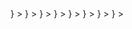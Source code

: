<CardGroup cols={4}>
  <Card
    title="dbt-snowflake"
    icon={
      <svg
        width="31"
        height="30"
        viewBox="0 0 41 40"
        fill="none"
        xmlns="http://www.w3.org/2000/svg"
      >
        <path
          d="M35.0881 30.4853L26.6236 25.6075C25.4345 24.9246 23.9138 25.3308 23.2256 26.517C22.9589 26.9842 22.8544 27.4983 22.9049 27.9979V37.5306C22.9049 38.8929 24.0147 40 25.384 40C26.7498 40 27.8596 38.8929 27.8596 37.5306V32.0489L32.6018 34.7808C33.7909 35.4673 35.3152 35.0576 35.9998 33.8714C36.6881 32.6852 36.2809 31.1683 35.0881 30.4853Z"
          fill="#29B5E8"
        />
        <path
          d="M14.0367 20.0327C14.0511 19.152 13.5863 18.3324 12.8224 17.8903L4.35785 13.0161C3.9903 12.8041 3.5687 12.6926 3.14709 12.6926C2.27866 12.6926 1.47149 13.1563 1.03907 13.904C0.368829 15.0614 0.768813 16.546 1.92912 17.2145L6.8082 20.0219L1.92912 22.8328C1.36699 23.1563 0.963399 23.6775 0.797641 24.3029C0.628278 24.9284 0.714761 25.5826 1.03907 26.1433C1.47149 26.891 2.27866 27.3547 3.14349 27.3547C3.5687 27.3547 3.9903 27.2433 4.35785 27.0312L12.8224 22.157C13.5791 21.7185 14.0439 20.9061 14.0367 20.0327Z"
          fill="#29B5E8"
        />
        <path
          d="M6.27677 9.56144L14.7413 14.4356C15.7286 15.0072 16.9466 14.8202 17.7249 14.0618C18.2186 13.6089 18.5249 12.9619 18.5249 12.243V2.47303C18.5249 1.10711 17.415 0 16.0493 0C14.68 0 13.5702 1.10711 13.5702 2.47303V8.03377L8.76315 5.26598C7.57401 4.57943 6.05335 4.98561 5.3651 6.1718C4.67684 7.358 5.08763 8.87489 6.27677 9.56144Z"
          fill="#29B5E8"
        />
        <path
          d="M25.3114 20.428C25.3114 20.6149 25.2033 20.8737 25.07 21.0103L21.7151 24.3568C21.5818 24.4898 21.3188 24.5976 21.1314 24.5976H20.2774C20.09 24.5976 19.8269 24.4898 19.6936 24.3568L16.3352 21.0103C16.2019 20.8737 16.0938 20.6149 16.0938 20.428V19.5761C16.0938 19.3856 16.2019 19.1268 16.3352 18.9938L19.6936 15.6437C19.8269 15.5107 20.09 15.4028 20.2774 15.4028H21.1314C21.3188 15.4028 21.5818 15.5107 21.7151 15.6437L25.07 18.9938C25.2033 19.1268 25.3114 19.3856 25.3114 19.5761V20.428ZM22.3169 20.0182V19.9823C22.3169 19.8457 22.2376 19.6552 22.1403 19.5545L21.1494 18.5696C21.0521 18.469 20.8611 18.3899 20.7206 18.3899H20.6846C20.5476 18.3899 20.3566 18.469 20.2557 18.5696L19.2684 19.5545C19.1711 19.6516 19.0918 19.8421 19.0918 19.9823V20.0182C19.0918 20.1584 19.1711 20.3489 19.2684 20.446L20.2557 21.4344C20.3566 21.5315 20.5476 21.6106 20.6846 21.6106H20.7206C20.8611 21.6106 21.0521 21.5315 21.1494 21.4344L22.1403 20.446C22.2376 20.3489 22.3169 20.1584 22.3169 20.0182Z"
          fill="#29B5E8"
        />
        <path
          d="M26.6226 14.4356L35.0872 9.56144C36.2763 8.87848 36.6871 7.358 35.9988 6.1718C35.3106 4.98561 33.7899 4.57943 32.6008 5.26598L27.8586 7.99782V2.47303C27.8586 1.10711 26.7488 0 25.3831 0C24.0137 0 22.9039 1.10711 22.9039 2.47303V12.0489C22.857 12.5449 22.9543 13.0625 23.2246 13.5298C23.9128 14.716 25.4335 15.1222 26.6226 14.4356Z"
          fill="#29B5E8"
        />
        <path
          d="M16.4395 25.3199C15.8773 25.212 15.2756 25.3019 14.7423 25.6074L6.27775 30.4852C5.08861 31.1682 4.67781 32.6851 5.36607 33.8713C6.05433 35.061 7.57499 35.4672 8.76413 34.7807L13.5711 32.0129V37.5305C13.5711 38.8928 14.681 39.9999 16.0503 39.9999C17.416 39.9999 18.5259 38.8928 18.5259 37.5305V27.7606C18.5259 26.5276 17.6214 25.5068 16.4395 25.3199Z"
          fill="#29B5E8"
        />
        <path
          d="M40.3786 13.8748C39.6939 12.685 38.1696 12.2788 36.9805 12.9654L28.516 17.8396C27.7052 18.3069 27.2584 19.1624 27.2728 20.0322C27.2656 20.8985 27.7124 21.7432 28.516 22.2033L36.9805 27.0811C38.1696 27.7641 39.6903 27.3579 40.3786 26.1717C41.0668 24.9855 40.656 23.4686 39.4669 22.782L34.6743 20.0215L39.4669 17.2609C40.6596 16.5779 41.0668 15.061 40.3786 13.8748Z"
          fill="#29B5E8"
        />
      </svg>
    }
  ></Card>
  <Card
    title="dbt-bigquery"
    icon={
      <svg
        width="36"
        height="30"
        viewBox="0 0 46 40"
        fill="none"
        xmlns="http://www.w3.org/2000/svg"
      >
        <path
          d="M9.82322 37.9816L0.607276 22.0186C0.252946 21.4048 0.0664062 20.7087 0.0664062 20C0.0664062 19.2913 0.252946 18.5952 0.607276 17.9814L9.82322 2.01873C10.1776 1.40492 10.6873 0.895218 11.3011 0.540855C11.915 0.186492 12.6112 -4.3618e-05 13.32 7.65039e-09H31.7519C32.4606 1.80116e-05 33.1568 0.186583 33.7706 0.540943C34.3843 0.895303 34.894 1.40497 35.2483 2.01873L44.4643 17.9814C44.8187 18.5952 45.0053 19.2914 45.0053 20.0002C45.0053 20.7089 44.8187 21.4051 44.4643 22.0189L35.2483 37.9816C34.8939 38.5953 34.3843 39.1049 33.7705 39.4592C33.1568 39.8135 32.4606 40 31.7519 40H13.32C12.6112 40.0001 11.9149 39.8136 11.3011 39.4592C10.6873 39.1048 10.1776 38.5955 9.82322 37.9816Z"
          fill="url(#paint0_linear_118_3915)"
        />
        <path
          opacity="0.07"
          d="M41.3929 27.3393L28.3757 14.3389L22.5389 12.777L17.2962 14.7255L15.2715 20.0005L16.8995 25.8738L31.2721 39.9922H32.4202C33.4528 39.9922 34.407 39.4413 34.9232 38.547L41.3929 27.3393Z"
          fill="black"
        />
        <path
          d="M22.536 11.8566C18.0386 11.8566 14.3926 15.5026 14.3926 20.0003C14.3926 24.4977 18.0386 28.1437 22.536 28.1437C27.0333 28.1437 30.679 24.4977 30.679 20.0003C30.679 15.5026 27.033 11.8566 22.536 11.8566ZM22.536 26.179C19.1234 26.179 16.3569 23.4125 16.3569 20C16.3569 16.5874 19.1234 13.8212 22.536 13.8212C25.9485 13.8212 28.715 16.5878 28.715 20.0003C28.715 23.4128 25.9485 26.179 22.536 26.179Z"
          fill="white"
        />
        <path
          d="M18.6719 19.686V22.2173C19.0464 22.8603 19.5748 23.4002 20.2096 23.7884V19.686H18.6719ZM21.721 17.5521V24.367C21.9826 24.4151 22.2501 24.4442 22.525 24.4442C22.7757 24.4442 23.02 24.4179 23.2598 24.3779V17.5521H21.721ZM24.9127 20.7379V23.7438C25.5577 23.3337 26.0872 22.7658 26.4512 22.0937V20.7382L24.9127 20.7379ZM28.3972 25.0165L27.5536 25.8609C27.4821 25.9325 27.442 26.0295 27.442 26.1307C27.442 26.2318 27.4821 26.3289 27.5536 26.4005L30.7537 29.5996C30.8253 29.671 30.9224 29.7111 31.0235 29.7111C31.1247 29.7111 31.2217 29.671 31.2933 29.5996L32.137 28.7563C32.208 28.6845 32.2478 28.5876 32.2478 28.4866C32.2478 28.3857 32.208 28.2888 32.137 28.217L28.9365 25.0165C28.8648 24.9453 28.7679 24.9054 28.6669 24.9054C28.5659 24.9054 28.4689 24.9453 28.3972 25.0165Z"
          fill="white"
        />
        <defs>
          <linearGradient
            id="paint0_linear_118_3915"
            x1="22.536"
            y1="0.000351091"
            x2="22.536"
            y2="39.9379"
            gradientUnits="userSpaceOnUse"
          >
            <stop stop-color="#4387FD" />
            <stop offset="1" stop-color="#4683EA" />
          </linearGradient>
        </defs>
      </svg>
    }
  ></Card>
  <Card
    title="dbt-redshift"
    icon={
      <svg
        width="29"
        height="31"
        viewBox="0 0 38 40"
        fill="none"
        xmlns="http://www.w3.org/2000/svg"
      >
        <path d="M22.8322 0H14.9688V39.9759H22.8322V0Z" fill="#2869AC" />
        <path
          d="M28.5876 2.8782L22.8125 0.0125732V40.0001L28.5876 37.0585V2.8782Z"
          fill="#498BC6"
        />
        <path
          d="M9.19366 2.8782L14.9688 0.0125732V40.0001L9.19366 37.0585V2.8782Z"
          fill="#1E528B"
        />
        <path
          d="M3.6084 5.67542L9.19246 7.06682V32.852L3.6084 34.2738V5.67542Z"
          fill="#498BC6"
        />
        <path
          d="M34.1699 5.67542L28.5859 7.06682V32.852L34.1699 34.2738V5.67542Z"
          fill="#1E528B"
        />
        <path
          d="M3.6084 5.67542L0.712672 7.15826V32.7412L3.6084 34.2738V5.67542Z"
          fill="#1E528B"
        />
        <path
          d="M34.1699 5.67542L37.0656 7.15826V32.7412L34.1699 34.2738V5.67542Z"
          fill="#498BC6"
        />
      </svg>
    }
  ></Card>
  <Card
    title="dbt-databricks"
    icon={
      <svg
        width="30"
        height="32"
        viewBox="0 0 37 40"
        fill="none"
        xmlns="http://www.w3.org/2000/svg"
      >
        <path
          d="M34.8437 16.4674L18.3648 25.8136L0.83533 15.8554L0.00585938 16.3004V23.5327L18.3648 33.9918L34.8437 24.6454V28.484L18.3648 37.8304L0.83533 27.8721L0.00585938 28.3172V29.5411L18.3648 40L36.7792 29.5411V22.3088L35.9497 21.8637L18.3648 31.822L1.94124 22.4756V18.6926L18.3648 27.9834L36.7792 17.5244V10.4034L35.8391 9.90266L18.3648 19.8053L2.82597 10.9597L18.3648 2.16968L31.194 9.40197L32.3553 8.79V7.89987L18.3648 0L0.00585938 10.4034V11.516L18.3648 21.975L34.8437 12.6287V16.4674Z"
          fill="#FF3621"
        />
      </svg>
    }
  ></Card>
  <Card
    title="dbt-postgres"
    icon={
      <svg
        width="32"
        height="34"
        viewBox="0 0 42 44"
        fill="none"
        xmlns="http://www.w3.org/2000/svg"
      >
        <path
          d="M31.512 31.9089C31.7888 29.6033 31.7058 29.2651 33.4232 29.6386L33.8592 29.6769C35.1797 29.737 36.9071 29.4645 37.922 28.993C40.1066 27.9794 41.4021 26.2869 39.2479 26.7316C34.3342 27.7453 33.9964 26.0815 33.9964 26.0815C39.185 18.3829 41.354 8.61024 39.4818 6.2181C34.3753 -0.306785 25.5361 2.77878 25.3882 2.85889L25.3412 2.86769C24.3703 2.66614 23.2837 2.54578 22.0631 2.52605C19.8395 2.48951 18.1522 3.10899 16.8723 4.07978C16.8723 4.07978 1.10374 -2.41668 1.83732 12.2497C1.99334 15.3697 6.30947 35.858 11.4573 29.6696C13.3387 27.4067 15.157 25.4933 15.157 25.4933C16.0599 26.0932 17.1409 26.3992 18.2746 26.2892L18.3623 26.2145C18.3348 26.4955 18.3469 26.7704 18.3973 27.0957C17.0714 28.5773 17.461 28.8376 14.8097 29.3832C12.1273 29.9362 13.7032 30.9203 14.7319 31.1776C15.9792 31.4895 18.8648 31.9314 20.8151 29.2018L20.7374 29.5133C21.2576 29.9294 21.2225 32.5046 21.2962 34.3444C21.3701 36.1844 21.4933 37.9015 21.8683 38.9137C22.2434 39.9258 22.6859 42.5332 26.1704 41.7865C29.0825 41.1624 31.3091 40.2642 31.512 31.9089Z"
          fill="black"
          stroke="black"
          stroke-width="2.68217"
        />
        <path
          d="M39.2489 26.7312C34.3347 27.7449 33.9968 26.0811 33.9968 26.0811C39.1855 18.382 41.3545 8.60919 39.4826 6.21734C34.3762 -0.307156 25.5366 2.77851 25.3891 2.85862L25.3416 2.86712C24.3707 2.66558 23.2842 2.54551 22.063 2.52558C19.8394 2.48914 18.1527 3.10852 16.8728 4.07911C16.8728 4.07911 1.10392 -2.41705 1.83731 12.2493C1.99333 15.3694 6.30935 35.8577 11.4573 29.6693C13.3389 27.4064 15.1569 25.4931 15.1569 25.4931C16.0599 26.0929 17.1409 26.3989 18.2741 26.289L18.3622 26.2142C18.3348 26.4952 18.3473 26.7701 18.3974 27.0954C17.0712 28.5771 17.4609 28.8373 14.8098 29.3829C12.1272 29.9359 13.7031 30.9201 14.732 31.1773C15.9794 31.4892 18.8652 31.9311 20.8151 29.2015L20.7373 29.513C21.2569 29.9292 21.6218 32.2202 21.5607 34.2971C21.4995 36.3738 21.4587 37.7997 21.8681 38.9134C22.2775 40.0271 22.6856 42.533 26.1708 41.7862C29.0829 41.1621 30.592 39.5449 30.8019 36.8473C30.9509 34.9295 31.2881 35.2129 31.3094 33.4983L31.5798 32.6866C31.8916 30.0869 31.6293 29.2481 33.4235 29.6382L33.8595 29.6765C35.18 29.7366 36.9083 29.4641 37.9227 28.9927C40.1069 27.979 41.4023 26.2865 39.2487 26.7312H39.2489Z"
          fill="#336791"
        />
        <path
          d="M21.0258 28.2218C20.8905 33.0593 21.0598 37.9304 21.5331 39.1142C22.0067 40.2981 23.0203 42.6007 26.5058 41.8541C29.4176 41.2298 30.4771 40.0217 30.9369 37.3553C31.2755 35.3933 31.9283 29.9447 32.012 28.8283M16.8482 3.97143C16.8482 3.97143 1.06857 -2.47794 1.80215 12.1885C1.95817 15.3085 6.27449 35.7975 11.4224 29.6088C13.3036 27.3456 15.0049 25.5706 15.0049 25.5706M25.3715 2.79432C24.8253 2.96558 34.1491 -0.61413 39.448 6.15665C41.3197 8.5486 39.1507 18.3215 33.9622 26.0208"
          stroke="white"
          stroke-width="0.894057"
          stroke-linecap="round"
          stroke-linejoin="round"
        />
        <path
          d="M33.9634 26.0208C33.9634 26.0208 34.3015 27.6851 39.2158 26.6707C41.369 26.226 40.0732 27.9187 37.8894 28.9328C36.0972 29.7646 32.0791 29.9778 32.0135 28.8284C31.8446 25.8629 34.1282 26.7638 33.9634 26.0208ZM33.9634 26.0208C33.8144 25.3516 32.7932 24.6948 32.1176 23.0569C31.5279 21.6274 24.029 10.6645 34.1972 12.2927C34.5698 12.2156 31.5452 2.6208 22.0292 2.46478C12.5152 2.30877 12.8274 14.1648 12.8274 14.1648"
          stroke="white"
          stroke-width="0.894057"
          stroke-linecap="round"
          stroke-linejoin="bevel"
        />
        <path
          d="M18.4067 27.5535C17.0803 29.0351 17.4704 29.2953 14.8191 29.8412C12.1365 30.3941 13.7126 31.3782 14.7412 31.6353C15.9886 31.9474 18.8744 32.3893 20.8243 29.659C21.418 28.8278 20.8207 27.5014 20.0051 27.1633C19.611 27.0001 19.084 26.7954 18.4067 27.5535Z"
          stroke="white"
          stroke-width="0.894057"
          stroke-linecap="round"
          stroke-linejoin="round"
        />
        <path
          d="M18.2771 27.009C18.1434 26.1378 18.5633 25.1011 19.0133 23.8883C19.6895 22.0687 21.2498 20.2488 20.0017 14.4766C19.0713 10.1752 12.8313 13.5814 12.8274 14.1647C12.8236 14.7477 13.1096 17.1209 12.7232 19.8845C12.2189 23.4906 15.0178 26.5405 18.2408 26.2285"
          stroke="white"
          stroke-width="0.894057"
          stroke-linecap="round"
          stroke-linejoin="round"
        />
        <path
          d="M16.7905 14.077C16.7623 14.2763 17.1552 14.8077 17.6674 14.8788C18.1787 14.9501 18.6164 14.5347 18.6441 14.3357C18.6719 14.1365 18.2795 13.9171 17.7671 13.8457C17.2555 13.7744 16.8176 13.8783 16.7906 14.077H16.7905Z"
          fill="white"
          stroke="white"
          stroke-width="0.298019"
        />
        <path
          d="M32.3674 13.6712C32.3951 13.8705 32.0028 14.402 31.4905 14.473C30.9787 14.5443 30.5411 14.1289 30.513 13.9299C30.486 13.7307 30.8784 13.5113 31.3902 13.44C31.9021 13.3687 32.3396 13.4725 32.3674 13.6713V13.6712Z"
          fill="white"
          stroke="white"
          stroke-width="0.149045"
        />
        <path
          d="M34.1976 12.2926C34.2819 13.8551 33.861 14.9194 33.808 16.5827C33.7294 19.0005 34.9607 21.7678 33.1055 24.5385"
          stroke="white"
          stroke-width="0.894057"
          stroke-linecap="round"
          stroke-linejoin="round"
        />
      </svg>
    }
  ></Card>
  <Card
    title="dbt-athena"
    icon={
      <svg
        height="40"
        viewBox="15 15 100 100"
        width="40"
        xmlns="http://www.w3.org/2000/svg"
      >
        <path d="m84 64.68-34-4.19-34 4.19 34 26.62z" fill="#fcbf92" />
        <path d="m16 64.68 34 10.17v16.45l-34-17.05z" fill="#9d5025" />
        <path d="m84 64.68-34 10.17v16.45l34-17.05z" fill="#f58534" />
        <path d="m20.39 50.22h-4.39v9.67l4.39.8 4.88-5.18z" fill="#9d5025" />
        <path d="m25.27 60.29-4.88.4v-10.47h4.88z" fill="#f58534" />
        <path
          d="m28.56 38.16-5.78 1.09v21.94l5.78 1.2 5.29-12.17z"
          fill="#9d5025"
        />
        <path d="m33.85 61.79-5.29.6v-24.23l5.29.6z" fill="#f58534" />
        <path
          d="m39.83 43.04-7.98.8v19.24l7.98 1.6 8.47-10.87z"
          fill="#9d5025"
        />
        <path d="m45.21 63.78-5.38.9v-21.64l5.38.4z" fill="#f58534" />
        <g fill="#9d5025">
          <path d="m50 25.59-5.38 1.7v38.29l5.38 1.09 5.38-20.54z" />
          <path d="m54.98 63.78 5.19.9 7.98-14.46-7.98-14.36-5.19.8z" />
          <path d="m68.15 50.22-7.98-14.36-5.19.8" />
          <path d="m66.05 61.79 5.39.6 5.78-18.25-5.78-18.15-5.39 1.3z" />
          <path d="m74.73 60.29 4.88.4 4.39-18.05-4.39-18.64-4.88 1.2z" />
        </g>
        <path d="m50 25.59 5.38 1.7v38.29l-5.38 1.09z" fill="#f58534" />
        <path d="m68.15 37.46-7.98-1.6v28.82l7.98-1.6z" fill="#f58534" />
        <path d="m77.22 28.29-5.78-2.3v36.4l5.78-1.2z" fill="#f58534" />
        <path d="m84 26.19-4.39-2.19v36.69l4.39-.8z" fill="#f58534" />
      </svg>
    }
  ></Card>
  <Card
    title="dbt-clickhouse"
    icon={
      <svg height="35" viewBox="0 0 9 8" width="40" xmlns="http://www.w3.org/2000/svg"><path d="m0 7h1v1h-1z" fill="#f00"/><path d="m0 0h1v7h-1zm2 0h1v8h-1zm2 0h1v8h-1zm2 0h1v8h-1zm2 3.25h1v1.5h-1z" fill="#fc0"/></svg>
    }
  ></Card>
  <Card
    title="dbt-trino"
    icon={
      <svg
        height="40"
        viewBox="0 0 40 40"
        width="40"
        xmlns="http://www.w3.org/2000/svg"
      >
        <path
          d="m15.68244,35.3069c0.58332,-0.38677 -0.94473,-0.24094 -1.07154,-0.5009a9.6629,9.6629 0 0 1 -1.81338,-0.32336c-1.07154,-0.27898 -3.67114,-2.02262 -3.94378,-3.68382s0,-4.85047 1.16031,-6.72726a10.90564,10.90564 0 0 1 2.78347,-2.94199s-2.26355,-5.38307 -2.46011,-9.44733s0.12047,-11.34313 2.78347,-11.47628s2.26355,6.64483 1.81338,11.05147a57.06439,57.06439 0 0 0 -0.13315,8.80694a12.25616,12.25616 0 0 1 3.49361,-0.58332a13.39111,13.39111 0 0 1 3.10684,0.29166s0.83694,-6.25172 3.63944,-10.11942s5.70644,-7.90025 7.60859,-6.7653s-0.51358,5.19286 -2.19381,7.30424s-4.59685,5.28163 -5.56695,6.97454a29.54033,29.54033 0 0 0 -1.68023,3.49361a9.51073,9.51073 0 0 1 4.05791,4.00719c1.31248,2.71373 1.43929,6.08053 0.72916,7.5008a5.11677,5.11677 0 0 1 -3.55701,2.5362c-0.84328,0.03804 -4.38128,0.91937 -4.38128,0.91937l-4.37494,-0.31702z"
          fill="#fff"
        />
        <path
          d="m21.87076,19.82343s2.11138,-5.51622 4.00719,-8.62306s4.43834,-5.44648 5.23724,-4.97094s-1.62951,3.37948 -3.75357,6.22636a70.83593,70.83593 0 0 0 -4.71732,7.84318l-0.77354,-0.47554z"
          fill="#dd00a1"
        />
        <path
          d="m13.39986,20.77451l0.60235,-0.47554s-0.08243,-5.51622 0,-8.87668s0.25996,-7.55152 -0.86231,-7.50714s-1.89581,3.26535 -1.46465,7.84952a55.46025,55.46025 0 0 0 1.72461,9.00983z"
          fill="#dd00a1"
        />
        <circle r="1.23005" cy="31.38214" cx="11.50406" fill="#f9d8d2" />
        <circle r="1.23005" cy="31.38214" cx="26.03646" fill="#f9d8d2" />
        <path
          d="m20.8119,31.27435a0.11413,0.11413 0 0 0 -0.16485,0.04438s-0.36141,0.63405 -0.89401,0.67209a1.32516,1.32516 0 0 1 -0.95107,-0.44383l0,-0.90669c0.34239,-0.18387 0.89401,-0.75452 0.89401,-0.95107a0.88767,0.88767 0 0 0 -0.95107,-0.69111c-0.63405,0 -1.07788,0.41213 -1.07788,0.75452s0.69745,0.77988 0.89401,0.91303l0,0.91937a1.13495,1.13495 0 0 1 -0.82426,0.44383c-0.50724,0 -0.88767,-0.68477 -0.88767,-0.69111a0.12047,0.12047 0 0 0 -0.16485,-0.05072a0.11413,0.11413 0 0 0 -0.04438,0.15851c0,0.03804 0.45017,0.81792 1.0969,0.81792a1.33784,1.33784 0 0 0 0.95107,-0.45652a1.5661,1.5661 0 0 0 1.00814,0.46286l0.07609,0a1.57878,1.57878 0 0 0 1.08422,-0.79256a0.11413,0.11413 0 0 0 -0.04438,-0.2029z"
          fill="#10110e"
        />
        <path
          d="m12.79752,21.12957s-1.76266,-4.43834 -2.0987,-6.79066s-0.63405,-6.201 -0.19021,-8.78158a30.37094,30.37094 0 0 1 0.77988,-3.51897s-0.8306,6.01712 -0.51992,8.64843s2.02896,10.44278 2.02896,10.44278z"
          fill="#e5e5e5"
        />
        <path
          d="m21.40156,19.77271s1.2681,-6.71458 3.11318,-9.35856s4.134,-5.83325 5.29431,-6.64483l1.15397,-0.81158s-4.65392,4.85681 -6.44828,8.88936s-3.11318,7.92561 -3.11318,7.92561z"
          fill="#e5e5e5"
        />
        <path
          d="m14.00855,27.38129a0.96375,0.96375 0 1 0 0.96375,0.95741a0.96375,0.96375 0 0 0 -0.96375,-0.95741zm0.25362,0.89401a0.2663,0.2663 0 1 1 0.2663,-0.2663a0.2663,0.2663 0 0 1 -0.2663,0.2663z"
          fill="#10110e"
        />
        <path
          d="m23.48758,27.38129a0.96375,0.96375 0 1 0 0.95741,0.95741a0.96375,0.96375 0 0 0 -0.95741,-0.95741zm0.28532,0.89401a0.2663,0.2663 0 1 1 0.25996,-0.2663a0.25996,0.25996 0 0 1 -0.25996,0.2663z"
          fill="#10110e"
        />
        <ellipse
          opacity="0.2"
          ry="6.44194"
          rx="8.94009"
          cy="28.70646"
          cx="18.92877"
          fill="#8accce"
        />
        <path
          d="m29.75198,25.12408l0,-4.26081a1.55976,1.55976 0 0 0 1.21103,-1.45197a1.68023,1.68023 0 0 0 -3.34144,0a1.5661,1.5661 0 0 0 1.22371,1.45197l0,4.15302l-0.12681,0c-1.2681,-4.4003 -5.01533,-7.13305 -9.91018,-7.13305s-8.66111,2.70739 -9.90384,7.13305l-0.42481,0a1.74363,1.74363 0 0 0 -1.82606,1.63585l0,3.27803a1.74363,1.74363 0 0 0 1.82606,1.64219l0.57698,0a8.24263,8.24263 0 0 0 2.27624,3.22097l-0.81792,0.74184a0.5009,0.5009 0 0 0 -0.05706,0.71013c1.85776,2.23819 4.89486,3.55067 8.32506,3.55067s6.47364,-1.2681 8.3314,-3.55067a0.5009,0.5009 0 0 0 -0.0634,-0.71013l-0.81792,-0.74184a8.35676,8.35676 0 0 0 2.27624,-3.22097l0.63405,0a1.73729,1.73729 0 0 0 1.81972,-1.64219l0,-3.27803a1.64219,1.64219 0 0 0 -1.21103,-1.52806zm-10.94368,-2.5362c4.52711,0 8.20459,2.98003 8.20459,6.63849c0,3.96281 -4.12766,5.73814 -8.20459,5.73814s-8.20459,-1.78802 -8.20459,-5.76984c0,-3.62676 3.65846,-6.63849 8.20459,-6.63849l0,0.0317z"
          fill="#fff"
        />
        <path
          d="m30.05633,28.83961l-1.21103,0c0,-0.19021 0,-0.38043 0,-0.60235a12.24982,12.24982 0 0 0 -0.24728,-2.40305l0.51992,0a0.85597,0.85597 0 0 1 0.91303,0.81792l0.02536,2.18747z"
          fill="#515151"
        />
        <path
          d="m29.1433,30.75443l-0.63405,0a9.69461,9.69461 0 0 0 0.2663,-1.38223l1.2681,0l0,0.54528a0.85597,0.85597 0 0 1 -0.90035,0.83694z"
          fill="#515151"
        />
        <path
          d="m18.8083,38.94634c-3.03709,0 -5.74448,-1.09056 -7.44373,-3.03075l0.84963,-0.7672a11.29875,11.29875 0 0 0 6.59411,1.90215a11.27973,11.27973 0 0 0 6.59411,-1.90215l0.85597,0.7672c-1.70559,1.94019 -4.38762,3.03075 -7.45007,3.03075z"
          fill="#515151"
        />
        <path
          d="m8.47965,25.83421l0.54528,0a12.45272,12.45272 0 0 0 -0.24094,2.40305a4.98996,4.98996 0 0 0 0,0.60235l-1.18567,0l0,-2.18747a0.80524,0.80524 0 0 1 0.88133,-0.81792z"
          fill="#515151"
        />
        <path d="m18.8083,22.0109a10.98173,10.98173 0 0 0 -3.03709,0.43749l0,-3.30973a10.85492,10.85492 0 0 1 3.03709,-0.40579a10.8676,10.8676 0 0 1 3.04343,0.40579l0,3.3351a10.14478,10.14478 0 0 0 -3.04343,-0.46286z" />
        <path
          d="m15.16252,19.32887l0,3.3351c-3.03709,1.12227 -5.1675,3.6331 -5.1675,6.5307c0,3.74089 3.55701,6.28342 8.81328,6.28342s8.81328,-2.5362 8.81328,-6.28342c0,-2.8976 -2.12406,-5.40844 -5.1675,-6.5307l0,-3.3351c3.55701,1.2681 5.77618,4.56515 5.77618,8.94009c0,4.91388 -3.76625,8.24263 -9.42197,8.24263s-9.42197,-3.3351 -9.42197,-8.27434c0,-4.34323 2.21917,-7.62127 5.77618,-8.90839z"
          fill="#515151"
        />
        <path
          d="m7.56662,29.37221l1.2681,0a10.68372,10.68372 0 0 0 0.27264,1.36955l-0.63405,0a0.85597,0.85597 0 0 1 -0.91303,-0.82426l0.00634,-0.54528z"
          fill="#515151"
        />
        <ellipse
          ry="0.68477"
          rx="0.76086"
          cy="19.4113"
          cx="29.29547"
          fill="#515151"
        />
      </svg>
    }
  ></Card>
  <Card
    title="Ask us"
    href="https://github.com/elementary-data/elementary/issues"
    icon="plus"
    iconType="solid"
    color="#F2386C"
  ></Card>
</CardGroup>
